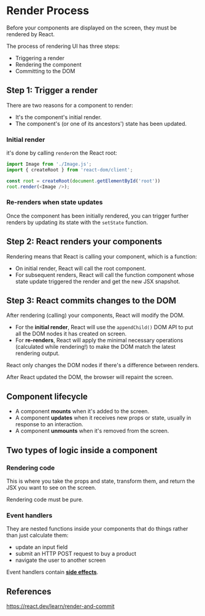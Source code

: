 # Render Process

Before your components are displayed on the screen, they must be rendered by React. 

The process of rendering UI has three steps:

- Triggering a render
- Rendering the component
- Committing to the DOM


## Step 1: Trigger a render

There are two reasons for a component to render:

- It's the component's initial render.
- The component's (or one of its ancestors') state has been updated.

### Initial render

it's done by calling `render`on the React root:

```js
import Image from './Image.js';
import { createRoot } from 'react-dom/client';

const root = createRoot(document.getElementById('root'))
root.render(<Image />);
```

### Re-renders when state updates

Once the component has been initially rendered, you can trigger further renders by updating its state with the `setState` function.


## Step 2: React renders your components

Rendering means that React is calling your component, which is a function:

- On initial render, React will call the root component.
- For subsequent renders, React will call the function component whose state update triggered the render and get the new JSX snapshot.


## Step 3: React commits changes to the DOM 

After rendering (calling) your components, React will modify the DOM.

- For the **initial render**, React will use the `appendChild()` DOM API to put all the DOM nodes it has created on screen.
- For **re-renders**, React will apply the minimal necessary operations (calculated while rendering!) to make the DOM match the latest rendering output.

React only changes the DOM nodes if there's a difference between renders.

After React updated the DOM, the browser will repaint the screen.


## Component lifecycle

- A component **mounts** when it's added to the screen.
- A component **updates** when it receives new props or state, usually in response to an interaction.
- A component **unmounts** when it's removed from the screen.


## Two types of logic inside a component

### Rendering code

This is where you take the props and state, transform them, and return the JSX you want to see on the screen.

Rendering code must be pure.

### Event handlers

They are nested functions inside your components that do things rather than just calculate them:

- update an input field
- submit an HTTP POST request to buy a product
- navigate the user to another screen

Event handlers contain **[side effects](./effect.mdx)**.


## References

https://react.dev/learn/render-and-commit